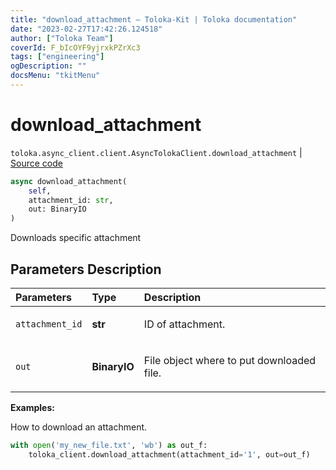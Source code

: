 ```yaml
---
title: "download_attachment — Toloka-Kit | Toloka documentation"
date: "2023-02-27T17:42:26.124518"
author: ["Toloka Team"]
coverId: F_bIcOYF9yjrxkPZrXc3
tags: ["engineering"]
ogDescription: ""
docsMenu: "tkitMenu"
---
```


# download_attachment
`toloka.async_client.client.AsyncTolokaClient.download_attachment` | [Source code](https://github.com/Toloka/toloka-kit/blob/v1.1.4/src/async_client/client.py#L0)

```python
async download_attachment(
    self,
    attachment_id: str,
    out: BinaryIO
)
```

Downloads specific attachment

## Parameters Description

| Parameters | Type | Description |
| :----------| :----| :-----------|
`attachment_id`|**str**|<p>ID of attachment.</p>
`out`|**BinaryIO**|<p>File object where to put downloaded file.</p>

**Examples:**

How to download an attachment.

```python
with open('my_new_file.txt', 'wb') as out_f:
    toloka_client.download_attachment(attachment_id='1', out=out_f)
```